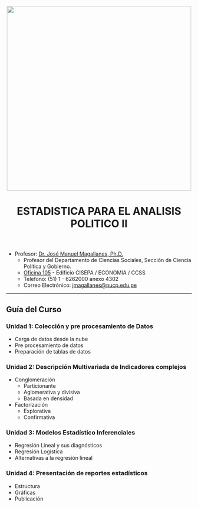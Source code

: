 <center><img src="https://github.com/PoliticayGobiernoPUCP/estadistica_anapol2/raw/master/PICS/LOGO_PUCP.png" width="500"></center>

<center> <header><h1>ESTADISTICA PARA EL ANALISIS POLITICO II</h1>  </header></center>

* Profesor:  <a href="http://www.pucp.edu.pe/profesor/jose-manuel-magallanes/" target="_blank">Dr. José Manuel Magallanes, Ph.D.</a> <br>
    - Profesor del Departamento de Ciencias Sociales, Sección de Ciencia Política y Gobierno.
    - [Oficina 105](https://goo.gl/maps/xuGeG6o9di1i1y5m6) - Edificio CISEPA / ECONOMIA / CCSS
    - Telefono: (51) 1 - 6262000 anexo 4302
    - Correo Electrónico: [jmagallanes@pucp.edu.pe](mailto:jmagallanes@pucp.edu.pe)
    

-------


## Guía del Curso


### Unidad 1: Colección y pre procesamiento de Datos
* Carga de datos desde la nube
* Pre procesamiento de datos
* Preparación de tablas de datos

### Unidad 2: Descripción Multivariada de Indicadores complejos
* Conglomeración
    - Particionante
    - Aglomerativa y divisiva
    - Basada en densidad

* Factorización
    - Explorativa
    - Confirmativa

### Unidad 3: Modelos Estadístico Inferenciales
* Regresión Lineal y sus diagnósticos
* Regresión Logística
* Alternativas a la regresión lineal 

### Unidad 4: Presentación de reportes estadísticos
* Estructura
* Gráficas
* Publicación

